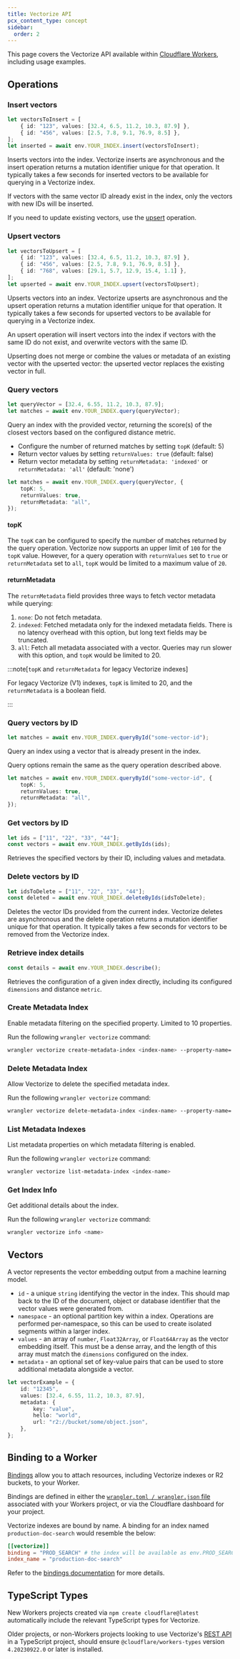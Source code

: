 ```yaml
---
title: Vectorize API
pcx_content_type: concept
sidebar:
  order: 2
---
```



This page covers the Vectorize API available within [Cloudflare Workers](/workers/), including usage examples.

## Operations

### Insert vectors

```ts
let vectorsToInsert = [
	{ id: "123", values: [32.4, 6.5, 11.2, 10.3, 87.9] },
	{ id: "456", values: [2.5, 7.8, 9.1, 76.9, 8.5] },
];
let inserted = await env.YOUR_INDEX.insert(vectorsToInsert);
```

Inserts vectors into the index. Vectorize inserts are asynchronous and the insert operation returns a mutation identifier unique for that operation. It typically takes a few seconds for inserted vectors to be available for querying in a Vectorize index.

If vectors with the same vector ID already exist in the index, only the vectors with new IDs will be inserted.

If you need to update existing vectors, use the [upsert](#upsert-vectors) operation.

### Upsert vectors

```ts
let vectorsToUpsert = [
	{ id: "123", values: [32.4, 6.5, 11.2, 10.3, 87.9] },
	{ id: "456", values: [2.5, 7.8, 9.1, 76.9, 8.5] },
	{ id: "768", values: [29.1, 5.7, 12.9, 15.4, 1.1] },
];
let upserted = await env.YOUR_INDEX.upsert(vectorsToUpsert);
```

Upserts vectors into an index. Vectorize upserts are asynchronous and the upsert operation returns a mutation identifier unique for that operation. It typically takes a few seconds for upserted vectors to be available for querying in a Vectorize index.

An upsert operation will insert vectors into the index if vectors with the same ID do not exist, and overwrite vectors with the same ID.

Upserting does not merge or combine the values or metadata of an existing vector with the upserted vector: the upserted vector replaces the existing vector in full.

### Query vectors

```ts
let queryVector = [32.4, 6.55, 11.2, 10.3, 87.9];
let matches = await env.YOUR_INDEX.query(queryVector);
```

Query an index with the provided vector, returning the score(s) of the closest vectors based on the configured distance metric.

- Configure the number of returned matches by setting `topK` (default: 5)
- Return vector values by setting `returnValues: true` (default: false)
- Return vector metadata by setting `returnMetadata: 'indexed'` or `returnMetadata: 'all'` (default: 'none')

```ts
let matches = await env.YOUR_INDEX.query(queryVector, {
	topK: 5,
	returnValues: true,
	returnMetadata: "all",
});
```

#### topK

The `topK` can be configured to specify the number of matches returned by the query operation. Vectorize now supports an upper limit of `100` for the `topK` value. However, for a query operation with `returnValues` set to `true` or `returnMetadata` set to `all`, `topK` would be limited to a maximum value of `20`.

#### returnMetadata

The `returnMetadata` field provides three ways to fetch vector metadata while querying:

1. `none`: Do not fetch metadata.
2. `indexed`: Fetched metadata only for the indexed metadata fields. There is no latency overhead with this option, but long text fields may be truncated.
3. `all`: Fetch all metadata associated with a vector. Queries may run slower with this option, and `topK` would be limited to 20.

:::note[`topK` and `returnMetadata` for legacy Vectorize indexes]

For legacy Vectorize (V1) indexes, `topK` is limited to 20, and the `returnMetadata` is a boolean field.

:::

### Query vectors by ID

```ts
let matches = await env.YOUR_INDEX.queryById("some-vector-id");
```

Query an index using a vector that is already present in the index.

Query options remain the same as the query operation described above.

```ts
let matches = await env.YOUR_INDEX.queryById("some-vector-id", {
	topK: 5,
	returnValues: true,
	returnMetadata: "all",
});
```

### Get vectors by ID

```ts
let ids = ["11", "22", "33", "44"];
const vectors = await env.YOUR_INDEX.getByIds(ids);
```

Retrieves the specified vectors by their ID, including values and metadata.

### Delete vectors by ID

```ts
let idsToDelete = ["11", "22", "33", "44"];
const deleted = await env.YOUR_INDEX.deleteByIds(idsToDelete);
```

Deletes the vector IDs provided from the current index. Vectorize deletes are asynchronous and the delete operation returns a mutation identifier unique for that operation. It typically takes a few seconds for vectors to be removed from the Vectorize index.

### Retrieve index details

```ts
const details = await env.YOUR_INDEX.describe();
```

Retrieves the configuration of a given index directly, including its configured `dimensions` and distance `metric`.

### Create Metadata Index

Enable metadata filtering on the specified property. Limited to 10 properties.

<Render file="vectorize-wrangler-version" />

Run the following `wrangler vectorize` command:

```sh
wrangler vectorize create-metadata-index <index-name> --property-name='some-prop' --type='string'
```

### Delete Metadata Index

Allow Vectorize to delete the specified metadata index.

<Render file="vectorize-wrangler-version" />

Run the following `wrangler vectorize` command:

```sh
wrangler vectorize delete-metadata-index <index-name> --property-name='some-prop'
```

### List Metadata Indexes

List metadata properties on which metadata filtering is enabled.

<Render file="vectorize-wrangler-version" />

Run the following `wrangler vectorize` command:

```sh
wrangler vectorize list-metadata-index <index-name>
```

### Get Index Info

Get additional details about the index.

<Render file="vectorize-wrangler-version" />

Run the following `wrangler vectorize` command:

```sh
wrangler vectorize info <name>
```

## Vectors

A vector represents the vector embedding output from a machine learning model.

- `id` - a unique `string` identifying the vector in the index. This should map back to the ID of the document, object or database identifier that the vector values were generated from.
- `namespace` - an optional partition key within a index. Operations are performed per-namespace, so this can be used to create isolated segments within a larger index.
- `values` - an array of `number`, `Float32Array`, or `Float64Array` as the vector embedding itself. This must be a dense array, and the length of this array must match the `dimensions` configured on the index.
- `metadata` - an optional set of key-value pairs that can be used to store additional metadata alongside a vector.

```ts
let vectorExample = {
	id: "12345",
	values: [32.4, 6.55, 11.2, 10.3, 87.9],
	metadata: {
		key: "value",
		hello: "world",
		url: "r2://bucket/some/object.json",
	},
};
```

## Binding to a Worker

[Bindings](/workers/runtime-apis/bindings/) allow you to attach resources, including Vectorize indexes or R2 buckets, to your Worker.

Bindings are defined in either the [`wrangler.toml / wrangler.json` file](/workers/wrangler/configuration/) associated with your Workers project, or via the Cloudflare dashboard for your project.

Vectorize indexes are bound by name. A binding for an index named `production-doc-search` would resemble the below:

<WranglerConfig>

```toml
[[vectorize]]
binding = "PROD_SEARCH" # the index will be available as env.PROD_SEARCH in your Worker
index_name = "production-doc-search"
```

</WranglerConfig>

Refer to the [bindings documentation](/workers/wrangler/configuration/#vectorize-indexes) for more details.

## TypeScript Types

New Workers projects created via `npm create cloudflare@latest` automatically include the relevant TypeScript types for Vectorize.

Older projects, or non-Workers projects looking to use Vectorize's [REST API](https://developers.cloudflare.com/api/resources/vectorize/subresources/indexes/methods/list/) in a TypeScript project, should ensure `@cloudflare/workers-types` version `4.20230922.0` or later is installed.
